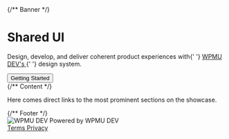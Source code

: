 

<Meta title="SUI/Home" />

<div className="csb-page csb-page--white">
	{/** Banner */}
	<div className="csb-banner csb-banner--gradient">
		<div className="csb-banner__container csb-content">
			<div className="csb-banner__inner-container">
				<h1 className="csb-banner__heading">Shared UI</h1>
				<p className="csb-banner__subheading">
					Design, develop, and deliver coherent product experiences with{' '}
					<a href="https://wpmudev.com/" target="_blank" rel="nofollow">
						WPMU DEV's
					</a>{' '}
					design system.
				</p>
				<button
					className="csb-banner__action"
					onClick={linkTo('getting-started--page')}
				>
					Getting Started
				</button>
			</div>
		</div>
	</div>
	{/** Content */}
	<div className="csb-content">
		<p>
			Here comes direct links to the most prominent sections on the showcase.
		</p>
	</div>
	{/** Footer */}
	<div className="csb-footer csb-footer--white">
		<div className="csb-footer__print">
			<img src={logo} alt="WPMU DEV" aria-hidden="true" />
			Powered by WPMU DEV
		</div>
		<div className="csb-footer__links">
			<a
				href="https://wpmudev.com/terms-of-service/"
				target="_blank"
				rel="nofollow"
				className="csb-footer__link"
			>
				Terms
			</a>
			<a
				href="https://incsub.com/privacy-policy/"
				target="_blank"
				rel="nofollow"
				className="csb-footer__link"
			>
				Privacy
			</a>
		</div>
	</div>
</div>
